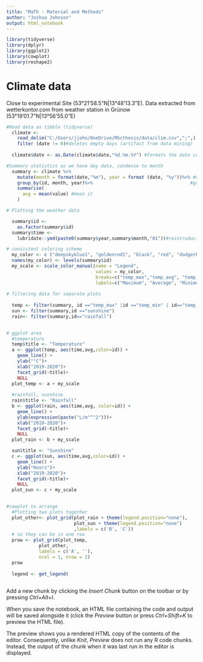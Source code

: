 ```yaml
---
title: "MaTh - Material and Methods"
author: "Joshua Johnson"
output: html_notebook
---
```

```r
library(tidyverse)
library(dplyr)
library(ggplot2)
library(cowplot)
library(reshape2)
```

# Climate data 

Close to experimental Site (53°21'58.5"N|13°48'13.3"E). Data extracted from wetterkontor.com from weather station in Grünow (53°19'01.7"N|13°56'55.0"E)
```r

#Read data as tibble (tidyverse)
  climate <- 
    read_delim("C:/Users/jjohn/OneDrive/MScthesis/data/clim.csv",";",) %>%
    filter (date != 0)#deletes empty days (artifact from data mining)
  
  climate$date <- as.Date(climate$date,"%d.%m.%Y") #formats the date correct 

#Summary statistics as we have day data, condense to month 
  summary <- climate %>%
    mutate(month = format(date,"%m"), year = format (date, "%y"))%>% #new month and year var
    group_by(id, month, year)%>%                                    #group by new vars
    summarise(
      avg = mean(value) #mean it 
    )

# Plotting the weather data 

  summary$id <- 
    as.factor(summary$id)
  summary$time <- 
    lubridate::ymd(paste0(summary$year,summary$month,"01"))#reintroducing date format for ggplot2

# consistent coloring scheme
  my_color <- c ("deepskyblue1", "goldenrod1", "black", "red", "dodgerblue4") 
  names(my_color) <- levels(summary$id)
  my_scale <- scale_color_manual(name = "Legend", 
                                 values = my_color,
                                 breaks=c("temp_max","temp_avg", "temp_min"),
                                 labels=c("Maximum", "Average", "Minimum"))  
  
# filtering data for separate plots
  
  temp <- filter(summary, id =="temp_max" |id =="temp_min" | id=="temp_avg") 
  sun <- filter(summary,id =="sunshine")
  rain<- filter(summary,id=="rainfall")
  

# ggplot area
  #temperature
  temp$title <- "Temperature"
  a <- ggplot(temp, aes(time,avg,color=id)) +
    geom_line() +
    ylab("°C")+
    xlab("2019-2020")+
    facet_grid(~title)+
    NULL 
  plot_temp <- a + my_scale
  
  #rainfall, sunshine
  rain$title <- "Rainfall" 
  b <- ggplot(rain, aes(time,avg, color=id)) +
    geom_line() +
    ylab(expression(paste("L/m"^"2")))+
    xlab("2019-2020")+
    facet_grid(~title)+
    NULL 
  plot_rain <- b + my_scale

  sun$title <- "Sunshine"
  c <- ggplot(sun, aes(time,avg,color=id)) +
    geom_line() +
    ylab("Hours")+
    xlab("2019-2020")+
    facet_grid(~title)+
    NULL
  plot_sun <- c + my_scale
    

#cowplot to arrange 
  #Plotting two plots together
  plot_other<- plot_grid(plot_rain + theme(legend.position="none"),
                         plot_sun + theme(legend.position="none")
                         ,labels = c('B', 'C'))
  # so they can be in one row 
  prow <- plot_grid(plot_temp,
            plot_other,
            labels = c('A', ''),
            ncol = 1, nrow = 2)
  prow
  
  legend <- get_legend(
 


```

Add a new chunk by clicking the *Insert Chunk* button on the toolbar or by pressing *Ctrl+Alt+I*.

When you save the notebook, an HTML file containing the code and output will be saved alongside it (click the *Preview* button or press *Ctrl+Shift+K* to preview the HTML file).

The preview shows you a rendered HTML copy of the contents of the editor. Consequently, unlike *Knit*, *Preview* does not run any R code chunks. Instead, the output of the chunk when it was last run in the editor is displayed.
